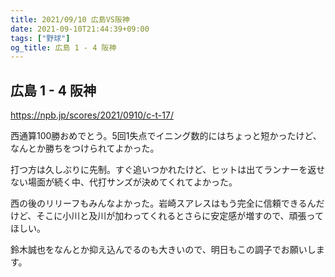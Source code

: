 ```yaml
---
title: 2021/09/10 広島VS阪神
date: 2021-09-10T21:44:39+09:00
tags: ["野球"]
og_title: 広島 1 - 4 阪神
---
```


## 広島 1 - 4 阪神

https://npb.jp/scores/2021/0910/c-t-17/


西通算100勝おめでとう。5回1失点でイニング数的にはちょっと短かったけど、なんとか勝ちをつけられてよかった。

打つ方は久しぶりに先制。すぐ追いつかれたけど、ヒットは出てランナーを返せない場面が続く中、代打サンズが決めてくれてよかった。

西の後のリリーフもみんなよかった。岩崎スアレスはもう完全に信頼できるんだけど、そこに小川と及川が加わってくれるとさらに安定感が増すので、頑張ってほしい。

鈴木誠也をなんとか抑え込んでるのも大きいので、明日もこの調子でお願いします。